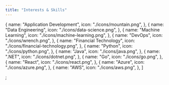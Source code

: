 ```yaml
---
title: "Interests & Skills"
---
```


  {
    name: "Application Development",
    icon: "./icons/mountain.png",
  },
  {
    name: "Data Engineering",
    icon: "./icons/data-science.png",
  },
  {
    name: "Machine Learning",
    icon: "./icons/machine-learning.png",
  },
  {
    name: "DevOps",
    icon: "./icons/wrench.png",
  },
  {
    name: "Financial Technology",
    icon: "./icons/financial-technology.png",
  },
  {
    name: "Python",
    icon: "./icons/python.png",
  },
  {
    name: "Java",
    icon: "./icons/java.png",
  },
  {
    name: ".NET",
    icon: "./icons/dotnet.png",
  },
  {
    name: "Go",
    icon: "./icons/go.png",
  },
  {
    name: "React",
    icon: "./icons/react.png",
  },
  {
    name: "Azure",
    icon: "./icons/azure.png",
  },
  {
    name: "AWS",
    icon: "./icons/aws.png",
  },
]

;
